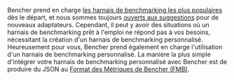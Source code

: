 Bencher prend en charge [les harnais de benchmarking les plus populaires][adapters] dès le départ,
et nous sommes toujours [ouverts aux suggestions][github issue] pour de nouveaux adaptateurs.
Cependant, il peut y avoir des situations où un harnais de benchmarking prêt à l'emploi ne répond pas à vos besoins,
nécessitant la création d'un harnais de benchmarking personnalisé.
Heureusement pour vous, Bencher prend également en charge l'utilisation d'un harnais de benchmarking personnalisé.
La manière la plus simple d'intégrer votre harnais de benchmarking personnalisé avec Bencher
est de produire du JSON au [Format des Métriques de Bencher (FMB)][bmf].

[github issue]: https://github.com/bencherdev/bencher/issues/new?title=Add+new+adapter

[adapters]: /fr/docs/explanation/adapters/
[bmf]: /fr/docs/reference/bencher-metric-format/